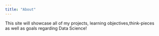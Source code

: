 ```yaml
---
title: "About"
---
```


This site will showcase all of my projects, learning objectives,think-pieces as well as goals regarding Data Science!
